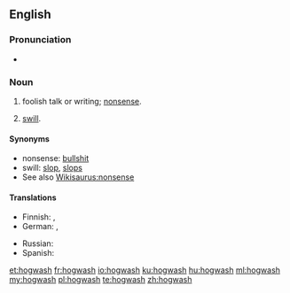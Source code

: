 ==English==

===Pronunciation===
* {{audio|en-us-hogwash.ogg|Audio (US)|lang=en}}

===Noun===
{{en-noun|-}}

# {{context|slang|lang=en}} foolish talk or writing; [[nonsense]].
# [[swill]].

====Synonyms====
* nonsense: [[bullshit]]
* swill: [[slop]], [[slops]]
* See also [[Wikisaurus:nonsense]]

====Translations====
{{trans-top|nonsense}}
* Finnish: {{t+|fi|pötypuhe}}, {{t+|fi|hölynpöly}}
* German: {{t+|de|Quatsch|m}}, {{t+|de|Unsinn|m}}
{{trans-mid}}
* Russian: {{t+|ru|бред сивой кобылы|m|tr=bred sívoj kobýly}} {{qualifier|lit.: delirium of a grey mare}}
* Spanish: {{t+|es|tonterías|f-p}}
{{trans-bottom}}

[[et:hogwash]]
[[fr:hogwash]]
[[io:hogwash]]
[[ku:hogwash]]
[[hu:hogwash]]
[[ml:hogwash]]
[[my:hogwash]]
[[pl:hogwash]]
[[te:hogwash]]
[[zh:hogwash]]